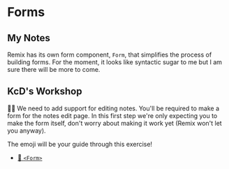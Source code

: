 # Forms

## My Notes

Remix has its own form component, `Form`, that simplifies the process of building
forms. For the moment, it looks like syntactic sugar to me but I am sure there will be more to come.

## KcD's Workshop

<EpicVideo url="https://www.epicweb.dev/workshops/full-stack-foundations/mutations/building-forms" />

👨‍💼 We need to add support for editing notes. You'll be required to make a form
for the notes edit page. In this first step we're only expecting you to make the
form itself, don't worry about making it work yet (Remix won't let you anyway).

The emoji will be your guide through this exercise!

- [📜 `<Form>`](https://remix.run/docs/en/main/components/form)
